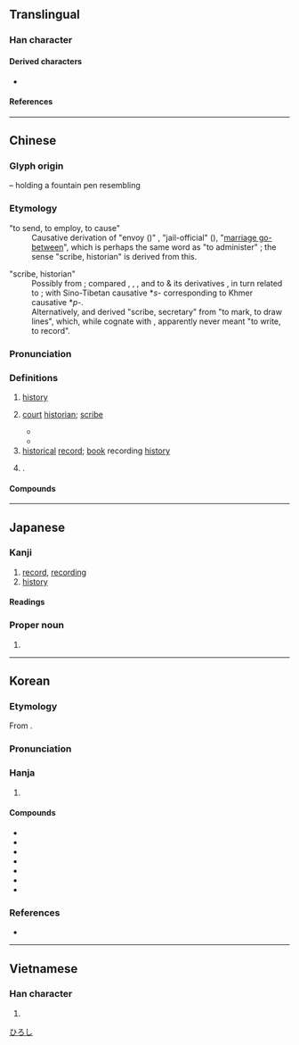 {{also|吏|更}}
{{character info}}
==Translingual==
{{stroke order|strokes=5}}

===Han character===
{{Han char|rn=30|rad=口|as=02|sn=5|four=50006|canj=LK|ids=⿻口乂}}

====Derived characters====
*{{l|mul|[[𫢓]], [[𪠷]], [[𫩢]], [[𮍸]], [[𪗧]], [[𭆾]], [[𫾫]], [[𭨡]], [[𰁈]], [[𰓐]], [[𰥶]], [[𭨮]], [[𭉅]], [[𩂝]], [[鉂]], [[𰶽]], [[㳏]], [[𰛘]], [[𰝓]], [[𣐳]], [[𡶈]], [[𥑏]], [[𨽄]], [[𰑗]], [[𣬐]], [[駛]], [[驶]], [[𧲬]], [[𫙓]], [[𪀎]]}}

====References====
{{Han ref|kx=0173.030|dkj=03249|dj=0384.040|hdz=10571.020|uh=53F2}}

----

==Chinese==
{{zh-forms|alt=㕜}}

===Glyph origin===
{{Han etym}}

{{liushu|p}} – {{och-l|又|hand}} holding a fountain pen resembling {{och-l|中}}

===Etymology===
;"to send, to employ, to cause"
:Causative derivation of {{och-l|理|tr=rəʔ}} "envoy ({{w|Zuozhuan|Zuo}})" , "jail-official" ({{w|Guanzi}}), "[[matchmaker|marriage go-between]]", which is perhaps the same word as {{och-l|理|tr=rəʔ}} "to administer" {{zh-ref|(Schuessler 2007)}}; the sense "scribe, historian" is derived from this.

;"scribe, historian"
:Possibly from {{der|zh|aav}}; {{zh-ref|Schuessler (2007)}} compared {{och-l|理}}, {{och-l|吏|official}}, {{och-l|史|scribe, historian}}, and {{och-l|使|ambassador}} to {{cog|okz|re||to move, change position}} & its derivatives {{cog|okz|pre||to send, order, assign, appoint, delegate, use, employ, make}}, in turn related to {{m|okz|paṃre||to serve; service, duty; servant, delegate, representative, minister}}; with Sino-Tibetan causative *''s-'' corresponding to Khmer causative *''p-''.
:Alternatively, {{zh-ref|Unger (1990)}} and {{zh-ref|Starostin & Peiros (1996)}} derived {{och-l|史}} "scribe, secretary" from {{och-l|理}} "to mark, to draw lines", which, while cognate with {{cog|bo|འབྲི||to write, to draw}}, apparently never meant "to write, to record".

===Pronunciation===
{{zh-pron
|m=shǐ
|m-s=
|dg=сы3
|c=si2
|c-t=lhu2
|g=si3
|h=pfs=sṳ́;gd=si3
|j=si2
|mb=sǔ
|md=sṳ̄
|mn=xm,zz,tw:sú/qz:sír/ph:sí/sái
|mn_note=sír/sú/sí - literary; sái - vernacular
|mn-t=se2/su2
|mn-t_note=su2 - Chaoyang, Puning, Huilai
|w=2sr
|x=shr3
|mc=y
|oc=y
|cat=n,pn
}}

===Definitions===
{{zh-hanzi}}

# [[history]]
#: {{zh-co|^歐洲 史|European history}}
#: {{zh-co|近代史|modern '''history'''}}
#: {{zh-co|史無前例|unprecedented|lit=no precedent in history}}
# {{lb|zh|historical}} [[court]] [[historian]]; [[scribe]]
#* {{zh-x|動 則 左史 書 之，言 則 右史 書 之。|His actions were written down by the recorder of the Left, and his utterances by the recorder of the Right.|ref=Liji}}
#* {{zh-x|^董 ^狐，古 之 良史 也，書法 不 隱。|Dong Hu was a good '''historiographer''' of old time:—his rule for writing was not to conceal.|ref=Zuozhuan}}
# [[historical]] [[record]]; [[book]] recording [[history]]
#: {{zh-co|正史|official historical records}}
#: {{zh-co|《二十四史》|''{{w|Twenty-Four Histories}}''}}
# {{surname|zh}}.
#: {{zh-co|^史 ^可-法|{{w|Shi Kefa|'''Shi''' Kefa}}}}

====Compounds====
{{zh-der|三史|二十五史|二十六史|二十四史|五代史|令史|仿連史紙|佞史|信史|修史|儒林外史|元史|元祕史|內史|六經皆史|別史|刺史|刺史天|北史|南史|南史氏|口述歷史|古史|史不絕書|史乘|史冊|史前史|史前時代|史可法|史奴比|史學|史官|史家|史密斯|史實|史思明|史懷哲|史文赫丁|史料|史晨碑|史書|史游|史無前例|史特勞斯|史瓦濟蘭|史筆|史籀|史籀篇|史籍|史蒂芬生|史記|史評|史詩|史賓塞|史跡|史迪威|史通|史達林|史遷|史部|史鈔|史鑑|史館|史魚|史鰌|右史|名垂青史|名標青史|唯物史觀|四史|國別史|國史|國史館|地球史|外史|大掾史|大柱史|太史|太史令|太史公|女史|安史之亂|宋史|將兵長史|小史|左史|左圖右史|廌史|御史|御史大夫|御史臺|御史雨|思想史|戰史|才如史遷|政治史|教育史|文史|文學史|新五代史|新元史|斷代史|書史|有史以來|朝經暮史|枕經藉史|柱下史|樂史|正史|病史|歷史|歷史劇|歷史名詞|歷史學|歷史小說|歷史年表|歷史文學|歷史時代|歷史線圖|歷史觀|歷史語詞|歷史重演|民生史觀|津史|清史稿|漁經獵史|班史|現代史|琴史|畫史|監察御史|眉史|瞽史|石刻史料|研經鑄史|硯史|祕史|祝史|私史|稗史|稗官野史|穢史|經史子集|經史笥|經濟史觀|編年史|繡衣御史|繹史|羅曼史|美術史|腐史|舊五代史|良史|花史|荷馬史詩|蕭史|藏室史|蘭臺令史|西洋史|詠史詩|詩史|講史|豔史|路史|近世史|通史|連史紙|野史|金史|鐵面御史|長史|開化史|雜史|青史|青史傳名|青史名留|青史流芳|青史留名|韻史|麟史|史祠|史撥尼克:si2 but6 nei4 hak1}}

----

==Japanese==

===Kanji===
{{ja-kanji|grade=4|rs=口02}}

# [[record]], [[recording]]
# [[history]]

====Readings====
{{ja-readings
|goon=し
|kanon=し
|on=じ
|kun=ふひと-, ふびと-, ふみ-, さかん
}}

===Proper noun===
{{ja-pos|proper|ひろし}}

# {{given name|ja|male}}

[[Category:Japanese male given names|ひろし]]

----

==Korean==

===Etymology===
From {{der|ko|ltc|sort=사|-}} {{ltc-l|史}}.
{{hanja-ety
|dk={{okm-l|ᄉᆞᆼ〯|sǒ}}
|m={{okm-l|ᄉᆞ〯|sǒ}}
|mh={{okm-l|[[ᄉᆞ긔|ᄉᆞ〯긧〮]]<!--史記-->|sǒkúy-s}}
|ml=儒學#상34B
}}

===Pronunciation===
{{ko-hanja-pron|사|l=y}}

===Hanja===
{{ko-hanja-search}}
{{ko-hanja|사기(史記)|사}}

# {{hanja form of|사|[[history]]|noun, suffix}}

====Compounds====
{{der-top3|Compounds}}
* {{ko-l|역사|歷史}}
* {{ko-l|사상|史上}}
* {{ko-l|사적|史跡}}
* {{ko-l|사적|史的}}
* {{ko-l|사학|史學}}
* {{ko-l|국사|國史}}
* {{ko-l|역사|歷史}}
{{der-bottom}}

===References===
* {{R:hanjadoc|1072}}

----

==Vietnamese==

===Han character===
{{vi-readings|reading=[[sử]]|rs=口02}}

# {{rfdef|vi|sort=口02}}